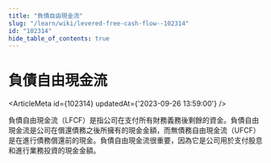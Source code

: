 ```yaml
---
title: "負債自由現金流"
slug: "/learn/wiki/levered-free-cash-flow--102314"
id: "102314"
hide_table_of_contents: true
---
```



# 負債自由現金流

<ArticleMeta id={102314} updatedAt={'2023-09-26 13:59:00'} />
<div className='border-solid border-b border-t-0 my-4 border-[var(--ifm-color-gray-300)]' />

負債自由現金流（LFCF）是指公司在支付所有財務義務後剩餘的資金。負債自由現金流是公司在償還債務之後所擁有的現金金額，而無債務自由現金流（UFCF）是在進行債務償還前的現金。負債自由現金流很重要，因為它是公司用於支付股息和進行業務投資的現金金額。
